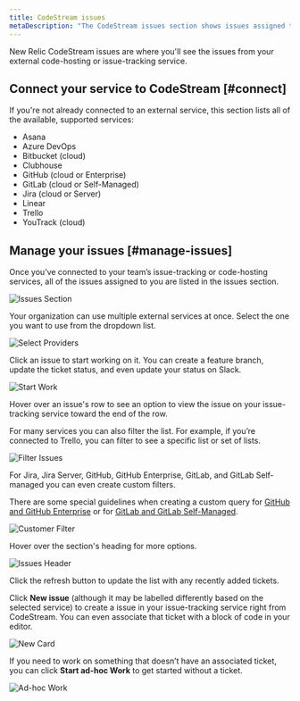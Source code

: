```yaml
---
title: CodeStream issues
metaDescription: "The CodeStream issues section shows issues assigned to you, as well as providing filtering tools."
---
```


New Relic CodeStream issues are where you'll see the issues from your external code-hosting or issue-tracking service.

## Connect your service to CodeStream [#connect]

If you're not already connected to an external service, this
section lists all of the available, supported services:

* Asana
* Azure DevOps
* Bitbucket (cloud)
* Clubhouse
* GitHub (cloud or Enterprise)
* GitLab (cloud or Self-Managed)
* Jira (cloud or Server)
* Linear
* Trello
* YouTrack (cloud)

## Manage your issues [#manage-issues]

Once you’ve connected to your team’s issue-tracking or code-hosting services, all of the issues assigned
to you are listed in the issues section.

![Issues Section](/images/IssuesSection.png)

Your organization can use multiple external services at once. Select the one you want to use from the dropdown list.

![Select Providers](/images/Tasks-MultipleProviders.png)

Click an issue to start working on it. You can create a feature
branch, update the ticket status, and even update your status on Slack.

![Start Work](/images/IssuesStartWork.png)

Hover over an issue's row to see an option to view the issue on
your issue-tracking service toward the end of the row. 

For many services you can also filter the list. For example, if you’re connected
to Trello, you can filter to see a specific list or set of lists. 

![Filter Issues](/images/IssuesFilter.png)

For Jira, Jira Server, GitHub, GitHub Enterprise, GitLab, and GitLab Self-managed you can even create custom
filters. 

There are some special
guidelines when creating a custom query for [GitHub and GitHub Enterprise](/docs/codestream/codestream-ui-overview/pull-requests-section/#github) or for [GitLab and GitLab Self-Managed](/docs/codestream/codestream-ui-overview/pull-requests-section/#gitlab).

![Customer Filter](/images/IssuesCustomFilter.png)

Hover over the section's heading for more options.

![Issues Header](/images/IssuesSectionHeader.png)

Click the refresh button to update the list with any recently added tickets.

Click **New issue** (although it may be labelled differently based on the selected
service) to create a issue in your issue-tracking service right from CodeStream.
You can even associate that ticket with a block of code in your editor.

![New Card](/images/IssuesNewTrello.png)

If you need to work on something that doesn’t have an associated ticket, you can
click **Start ad-hoc Work** to get started without a ticket.

![Ad-hoc Work](/images/IssuesStartAdHoc.png)
